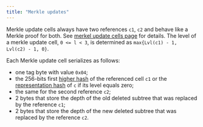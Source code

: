 ```yaml
---
title: "Merkle updates"
---
```


Merkle update cells always have two references `c1`, `c2` and behave like a Merkle proof for both. See [merkel update cells page](/ton/cells/merkle-update-cells)
for details. The level of a merkle update cell, `0 <= l < 3`, is determined as `max{Lvl(c1) - 1, Lvl(c2) - 1, 0}`.

Each Merkle update cell serializes as follows:
- one tag byte with value `0x04`;
- the 256-bits first [higher hash](higher-hashes) of the referenced cell `c1` or the [representation hash](/tvm/serialization/cells) of `c` if its level equals zero;
- the same for the second reference `c2`;
- 2 bytes that store the depth of the old deleted subtree that was replaced by the reference `c1`;
- 2 bytes that store the depth of the new deleted subtree that was replaced by the reference `c2`.

